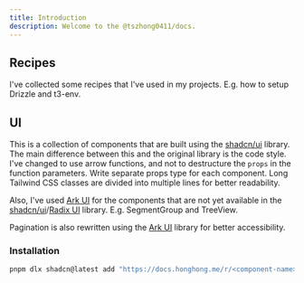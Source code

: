 ```yaml
---
title: Introduction
description: Welcome to the @tszhong0411/docs.
---
```


## Recipes

I've collected some recipes that I've used in my projects. E.g. how to setup Drizzle and t3-env.

## UI

This is a collection of components that are built using the [shadcn/ui](https://ui.shadcn.com/) library.
The main difference between this and the original library is the code style.
I've changed to use arrow functions, and not to destructure the `props` in the function parameters. Write separate props type for each component. Long Tailwind CSS classes are divided into multiple lines for better readability.

Also, I've used [Ark UI](https://ark-ui.com/) for the components that are not yet available in the [shadcn/ui](https://ui.shadcn.com/)/[Radix UI](https://www.radix-ui.com/primitives) library. E.g. SegmentGroup and TreeView.

Pagination is also rewritten using the [Ark UI](https://ark-ui.com/) library for better accessibility.

### Installation

```bash
pnpm dlx shadcn@latest add "https://docs.honghong.me/r/<component-name>.json"
```
